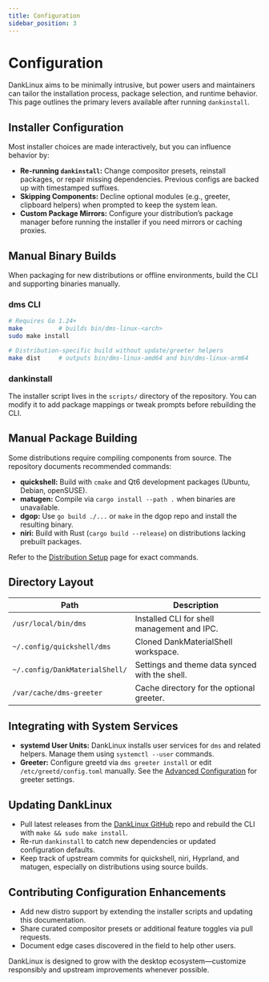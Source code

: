 ```yaml
---
title: Configuration
sidebar_position: 3
---
```


# Configuration

DankLinux aims to be minimally intrusive, but power users and maintainers can tailor the installation process, package selection, and runtime behavior. This page outlines the primary levers available after running `dankinstall`.

## Installer Configuration

Most installer choices are made interactively, but you can influence behavior by:

- **Re-running `dankinstall`:** Change compositor presets, reinstall packages, or repair missing dependencies. Previous configs are backed up with timestamped suffixes.
- **Skipping Components:** Decline optional modules (e.g., greeter, clipboard helpers) when prompted to keep the system lean.
- **Custom Package Mirrors:** Configure your distribution’s package manager before running the installer if you need mirrors or caching proxies.

## Manual Binary Builds

When packaging for new distributions or offline environments, build the CLI and supporting binaries manually.

### dms CLI

```bash
# Requires Go 1.24+
make          # builds bin/dms-linux-<arch>
sudo make install

# Distribution-specific build without update/greeter helpers
make dist     # outputs bin/dms-linux-amd64 and bin/dms-linux-arm64
```

### dankinstall

The installer script lives in the `scripts/` directory of the repository. You can modify it to add package mappings or tweak prompts before rebuilding the CLI.

## Manual Package Building

Some distributions require compiling components from source. The repository documents recommended commands:

- **quickshell:** Build with `cmake` and Qt6 development packages (Ubuntu, Debian, openSUSE).
- **matugen:** Compile via `cargo install --path .` when binaries are unavailable.
- **dgop:** Use `go build ./...` or `make` in the dgop repo and install the resulting binary.
- **niri:** Build with Rust (`cargo build --release`) on distributions lacking prebuilt packages.

Refer to the [Distribution Setup](/docs/danklinux/distributions) page for exact commands.

## Directory Layout

| Path | Description |
| --- | --- |
| `/usr/local/bin/dms` | Installed CLI for shell management and IPC. |
| `~/.config/quickshell/dms` | Cloned DankMaterialShell workspace. |
| `~/.config/DankMaterialShell/` | Settings and theme data synced with the shell. |
| `/var/cache/dms-greeter` | Cache directory for the optional greeter. |

## Integrating with System Services

- **systemd User Units:** DankLinux installs user services for `dms` and related helpers. Manage them using `systemctl --user` commands.
- **Greeter:** Configure greetd via `dms greeter install` or edit `/etc/greetd/config.toml` manually. See the [Advanced Configuration](/docs/dankmaterialshell/advanced-configuration) for greeter settings.

## Updating DankLinux

- Pull latest releases from the [DankLinux GitHub](https://github.com/AvengeMedia/danklinux) repo and rebuild the CLI with `make && sudo make install`.
- Re-run `dankinstall` to catch new dependencies or updated configuration defaults.
- Keep track of upstream commits for quickshell, niri, Hyprland, and matugen, especially on distributions using source builds.

## Contributing Configuration Enhancements

- Add new distro support by extending the installer scripts and updating this documentation.
- Share curated compositor presets or additional feature toggles via pull requests.
- Document edge cases discovered in the field to help other users.

DankLinux is designed to grow with the desktop ecosystem—customize responsibly and upstream improvements whenever possible.
